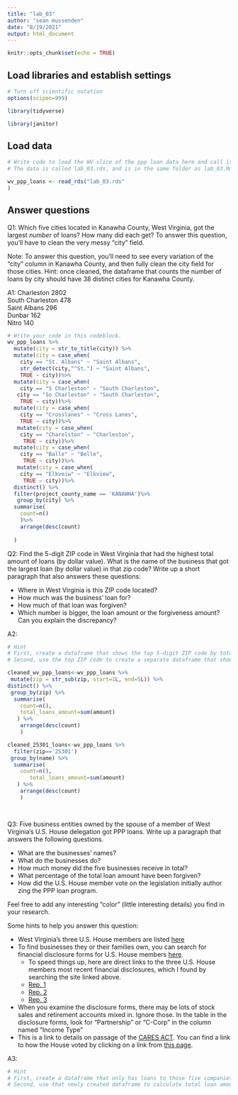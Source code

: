 ```yaml
---
title: "lab_03"
author: "sean mussenden"
date: "8/19/2021"
output: html_document
---
```


```r
knitr::opts_chunk$set(echo = TRUE)
```

## Load libraries and establish settings
```r
# Turn off scientific notation
options(scipen=999)

library(tidyverse)

library(janitor)

```

## Load data
```r
# Write code to load the WV slice of the ppp loan data here and call it wv_ppp_loans.
# The data is called lab_03.rds, and is in the same folder as lab_03.Rmd (this data notebook)

wv_ppp_loans <- read_rds("lab_03.rds" 
)
```

## Answer questions

Q1: Which five cities located in Kanawha County, West Virginia, got the largest _number_ of loans? How many did each get? To answer this question, you'll have to clean the very messy "city" field.

Note: To answer this question, you'll need to see every variation of the "city" column in Kanawha County, and then fully clean the city field for those cities. Hint: once cleaned, the dataframe that counts the number of loans by city should have 38 distinct cities for Kanawha County.

A1:
Charleston	2802			
South Charleston	478			
Saint Albans	296			
Dunbar	162			
Nitro	140	

```r

# Write your code in this codeblock.
wv_ppp_loans %>%
  mutate(city = str_to_title(city)) %>%
  mutate(city = case_when(
    city == "St. Albans" ~ "Saint Albans",
    str_detect(city,"^St.") ~ "Saint Albans",
    TRUE ~ city))%>%
  mutate(city = case_when(
    city == "S Charleston" ~ "South Charleston",
   city == "So Charleston" ~ "South Charleston",
    TRUE ~ city))%>%
  mutate(city = case_when(
    city == "Crosslanes" ~ "Cross Lanes",
    TRUE ~ city))%>%
   mutate(city = case_when(
    city == "Charelston" ~ "Charleston",
     TRUE ~ city))%>%
  mutate(city = case_when(
    city == "Balle" ~ "Belle",
     TRUE ~ city))%>%
   mutate(city = case_when(
    city == "Elkveiw" ~ "Elkview",
     TRUE ~ city))%>%
  distinct() %>%
  filter(project_county_name == 'KANAWHA')%>%
   group_by(city) %>%
  summarise(
    count=n()
    )%>%
    arrange(desc(count)
   
  )


```

Q2: Find the 5-digit ZIP code in West Virginia that had the highest total amount of loans (by dollar value). What is the name of the business that got the largest loan (by dollar value) in that zip code? Write up a short paragraph that also answers these questions:

* Where in West Virginia is this ZIP code located?
* How much was the business' loan for?
* How much of that loan was forgiven?
* Which number is bigger, the loan amount or the forgiveness amount? Can you explain the discrepancy?

A2:

```r
# Hint
# First, create a dataframe that shows the top 5-digit ZIP code by total dollar amount
# Second, use the top ZIP code to create a separate dataframe that shows the business with the biggest loan in that ZIP code.

cleaned_wv_ppp_loans<-wv_ppp_loans %>%
 mutate(zip = str_sub(zip, start=1L, end=5L)) %>% 
distinct() %>%
 group_by(zip) %>%
  summarise(
    count=n(),
    total_loans_amount=sum(amount)
   ) %>%
    arrange(desc(count)
    )

cleaned_25301_loans<-wv_ppp_loans %>%
  filter(zip=='25301')
 group_by(name) %>%
  summarise(
    count=n(),
       total_loans_amount=sum(amount)
   ) %>%
    arrange(desc(count)
    )

  
```

Q3: Five business entities owned by the spouse of a member of West Virginia's U.S. House delegation got PPP loans. Write up a paragraph that answers the following questions.   

  * What are the businesses' names?
  * What do the businesses do?
  * How much money did the five businesses receive in total?
  * What percentage of the total loan amount have been forgiven?
  * How did the U.S. House member vote on the legislation initially author zing the PPP loan program.

Feel free to add any interesting "color" (little interesting details) you find in your research.  

Some hints to help you answer this question:

* West Virginia's three U.S. House members are listed [here](https://www.govtrack.us/congress/members/WV#representatives)
* To find businesses they or their families own, you can search for financial disclosure forms for U.S. House members [here](https://disclosures-clerk.house.gov/PublicDisclosure/FinancialDisclosure#Search).
  * To speed things up, here are direct links to the three U.S. House members most recent financial disclosures, which I found by searching the site linked above.
  * [Rep. 1](https://disclosures-clerk.house.gov/public_disc/financial-pdfs/2020/10042042.pdf)
  * [Rep. 2](https://disclosures-clerk.house.gov/public_disc/financial-pdfs/2020/10040330.pdf)
  * [Rep. 3](https://disclosures-clerk.house.gov/public_disc/financial-pdfs/2020/10042734.pdf)
* When you examine the disclosure forms, there may be lots of stock sales and retirement accounts mixed in.  Ignore those. In the table in the disclosure forms, look for "Partnership" or "C-Corp" in the column named "Income Type"
* This is a link to details on passage of the [CARES ACT](https://www.congress.gov/bill/116th-congress/house-bill/748). You can find a link to how the House voted by clicking on a link from [this page](https://www.congress.gov/bill/116th-congress/house-bill/748/actions).

A3:

```r

# Hint
# First, create a dataframe that only has loans to those five companies
# Second, use that newly created dataframe to calculate total loan amount and percentage forgiven for those companies

```

